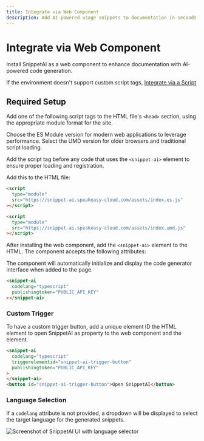 ```yaml
---
title: Integrate via Web Component
description: Add AI-powered usage snippets to documentation in seconds.
---
```



# Integrate via Web Component

Install SnippetAI as a web component to enhance documentation with AI-powered code generation.

If the environment doesn't support custom script tags, [Integrate via a Script](/docs/snippet-ai/integrate-via-script)

## Required Setup

Add one of the following script tags to the HTML file's `<head>` section, using the appropriate module format for the site.

Choose the ES Module version for modern web applications to leverage performance. Select the UMD version for older browsers and traditional script loading.

Add the script tag before any code that uses the `<snippet-ai>` element to ensure proper loading and registration.

Add this to the HTML file:

<CodeWithTabs>

```html !!tabs ES Module
<script
  type="module"
  src="https://snippet-ai.speakeasy-cloud.com/assets/index.es.js"
></script>
```

```html !!tabs UMD
<script
  type="module"
  src="https://snippet-ai.speakeasy-cloud.com/assets/index.umd.js"
></script>
```

</CodeWithTabs>

After installing the web component, add the `<snippet-ai>` element to the HTML. The component accepts the following attributes:

<Table
  data={[
    { attribute: "`publishingtoken`", description: "Public API key for authentication", required: "Yes", default: "-" },
    { attribute: "`codelang`", description: "Programming language for code generation (`typescript`, `python`, `go`, `java`, `csharp`, `php`)", required: "No", default: "-" },
    { attribute: "`triggerelementid`", description: "Custom ID attribute for a button element that will open SnippetAI when clicked", required: "No", default: "-" },
    { attribute: "`toggleshortcut`", description: "Keyboard shortcut to open the Command Bar", required: "No", default: "`\"$mod+k\"` (cmd+k / ctrl+k)" },
    { attribute: "`zindex`", description: "Z-index of the command bar", required: "No", default: "`\"1000\"`" },
    { attribute: "`suggestions`", description: "Searchable list of suggestions for the command bar", required: "No", default: "`\"[]\"`" }
  ]}
  columns={[
    { key: "attribute", header: "Attribute" },
    { key: "description", header: "Description" },
    { key: "required", header: "Required" },
    { key: "default", header: "Default" }
  ]}
/>

The component will automatically initialize and display the code generator interface when added to the page.

```html
<snippet-ai
  codelang="typescript"
  publishingtoken="PUBLIC_API_KEY"
></snippet-ai>
```

### Custom Trigger

To have a custom trigger button, add a unique element ID the HTML element to open SnippetAI as property to the web component and the element.

```html
<snippet-ai
  codelang="typescript"
  triggerelementid="snippet-ai-trigger-button"
  publishingtoken="PUBLIC_API_KEY"
>
</snippet-ai>
<button id="snippet-ai-trigger-button">Open SnippetAI</button>
```

### Language Selection

If a `codelang` attribute is not provided, a dropdown will be displayed to select the target language for the generated snippets.

![Screenshot of SnippetAI UI with language selector](../assets/snippet-ai/snippet-ai-language-select.png)
